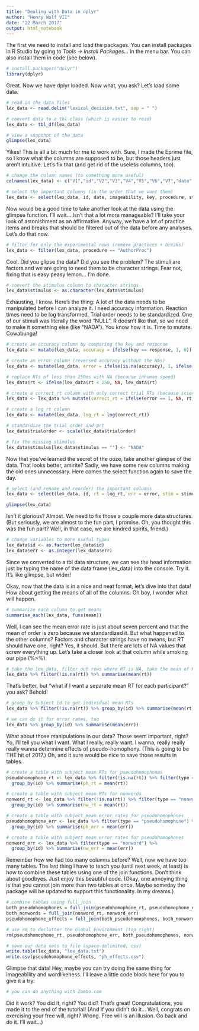 ```yaml
---
title: "Dealing with Data in dplyr"
author: "Henry Wolf VII"
date: "22 March 2017"
output: html_notebook
---
```



The first we need to install and load the packages. You can install packages in R Studio by going to *Tools -> Install Packages...* in the menu bar. You can also install them in code (see below).

```r
# install.packages("dplyr")
library(dplyr)

```

Great. Now we have dplyr loaded. Now what, you ask? Let's load some data.

```r
# read in the data files
lex_data <- read.delim("lexical_decision.txt", sep = " ")

# convert data to a tbl class (which is easier to read)
lex_data <- tbl_df(lex_data)

# view a snapshot of the data
glimpse(lex_data)

```

Yikes! This is all a bit much for me to work with. Sure, I made the Eprime file, so I know what the columns are supposed to be, but those headers just aren't intuitive. Let's fix that (and get rid of the useless columns, too).

```r
# change the column names (to something more useful)
colnames(lex_data) <- c("V1","id","V2","V3","V4","V5","V6","V7","date","V8","V9","V10","V11","imageability","key","V12","V13","trialorder","V15","V16","V17","procedure","V18","V19","stimulus","type","V20","V21","V22","V23","V24","response","rt","V25","V26","V27","V28","V29","V30","V31","V32","V33","wordlikeness","V34")

# select the important columns (in the order that we want them)
lex_data <- select(lex_data, id, date, imageability, key, procedure, stimulus, type, response, rt, wordlikeness, trialorder)

```

Now would be a good time to take another look at the data using the glimpse function. I'll wait... Isn't that a lot more manageable? I'll take your look of astonishment as an affirmative. Anyway, we have a lot of practice items and breaks that should be filtered out of the data before any analyses. Let's do that now.

```r
# filter for only the experimental rows (remove practices + breaks)
lex_data <- filter(lex_data, procedure == "AuthorProc")

```

Cool. Did you glipse the data? Did you see the problem? The stimuli are factors and we are going to need them to be character strings. Fear not, fixing that is easy peasy lemon... I'm done.

```r
# convert the stimulus column to character strings
lex_data$stimulus <- as.character(lex_data$stimulus)

```

Exhausting, I know. Here's the thing: A lot of the data needs to be manipulated before I can analyze it. I need accuracy information. Reaction times need to be log transformed. Trial order needs to be standardized. One of our stimuli was literally the word "NULL". R doesn't like that, so we need to make it something else (like "NADA"). You know how it is. Time to mutate. Cowabunga! 

```r
# create an accuracy column by comparing the key and response
lex_data <- mutate(lex_data, accuracy = ifelse(key == response, 1, 0))

# create an error column (reversed accuracy without the NAs)
lex_data <- mutate(lex_data, error = ifelse(is.na(accuracy), 1, ifelse(accuracy == 0, 1, 0)))

# replace RTs of less than 250ms with NA (because inhuman speed)
lex_data$rt <- ifelse(lex_data$rt < 250, NA, lex_data$rt)

# create a correct_rt column with only correct trial RTs (because science)
lex_data <- lex_data %>% mutate(correct_rt = ifelse(error == 1, NA, rt))

# create a log_rt column
lex_data <- mutate(lex_data, log_rt = log(correct_rt))

# standardize the trial order and prt
lex_data$trialorder <- scale(lex_data$trialorder)

# fix the missing stimulus
lex_data$stimulus[lex_data$stimulus == ""] <- "NADA"

```

Now that you've learned the secret of the ooze, take another glimpse of the data. That looks better, amirite? Sadly, we have some new columns making the old ones unnecessary. Here comes the select function again to save the day.

```r
# select (and rename and reorder) the important columns
lex_data <- select(lex_data, id, rt = log_rt, err = error, stim = stimulus, type, img = imageability, word = wordlikeness, order = trialorder)

glimpse(lex_data)

```

Isn't it glorious? Almost. We need to fix those a couple more data structures. (But seriously, we are almost to the fun part, I promise. Oh, you thought this was the fun part? Well, in that case, we are kindred spirits, friend.)

```r
# change variables to more useful types
lex_data$id <- as.factor(lex_data$id)
lex_data$err <- as.integer(lex_data$err)

```

Since we converted to a tbl data structure, we can see the head information just by typing the name of the data frame (lex_data) into the console. Try it. It's like glimpse, but wider!

Okay, now that the data is in a nice and neat format, let's dive into that data! How about getting the means of all of the columns. Oh boy, I wonder what will happen.

```r
# summarize each column to get means
summarise_each(lex_data, funs(mean))

```

Well, I can see the mean error rate is just about seven percent and that the mean of order is zero because we standardized it. But what happened to the other columns? Factors and character strings have no means, but RT should have one, right? Yes, it should. But there are lots of NA values that screw everything up. Let's take a closer look at that column while smoking our pipe (%>%).

```r
# take the lex_data, filter out rows where RT is NA, take the mean of RT
lex_data %>% filter(!is.na(rt)) %>% summarise(mean(rt))

```

That's better, but "what if I want a separate mean RT for each participant?" you ask? Behold!

```r
# group_by Subject id to get individual mean RTs
lex_data %>% filter(!is.na(rt)) %>% group_by(id) %>% summarise(mean(rt))

# we can do it for error rates, too
lex_data %>% group_by(id) %>% summarise(mean(err))

```

What about those manipulations in our data? Those seem important, right? Yo, I'll tell you what I want. What I really, really want. I wanna, really really really wanna determine effects of pseudo-homophony. (This is going to be THE hit of 2017.) Oh, and it sure would be nice to save those results in tables.

```r
# create a table with subject mean RTs for pseudohomophones
pseudohomophone_rt <- lex_data %>% filter(!is.na(rt)) %>% filter(type == "pseudohomophone") %>%
  group_by(id) %>% summarise(ph_rt = mean(rt))

# create a table with subject mean RTs for nonwords
nonword_rt <- lex_data %>% filter(!is.na(rt)) %>% filter(type == "nonword") %>%
  group_by(id) %>% summarise(nw_rt = mean(rt))

# create a table with subject mean error rates for pseudohomophones
pseudohomophone_err <- lex_data %>% filter(type == "pseudohomophone") %>%
  group_by(id) %>% summarise(ph_err = mean(err))

# create a table with subject mean error rates for pseudohomophones
nonword_err <- lex_data %>% filter(type == "nonword") %>%
  group_by(id) %>% summarise(nw_err = mean(err))

```

Remember how we had too many columns before? Well, now we have too many tables. The last thing I have to teach you (until next week, at least) is how to combine these tables using one of the join functions. Don't think about goodbyes. Just enjoy this beautiful code. (Okay, one annoying thing is that you cannot join more than two tables at once. Maybe someday the package will be updated to support this functionality. In my dreams.)

```r
# combine tables using full_join
both_pseudohomophones = full_join(pseudohomophone_rt, pseudohomophone_err)
both_nonwords = full_join(nonword_rt, nonword_err)
pseudohomophone_effects = full_join(both_pseudohomophones, both_nonwords)

# use rm to declutter the Global Environment (top right)
rm(pseudohomophone_rt, pseudohomophone_err, both_pseudohomophones, nonword_rt, nonword_err, both_nonwords)

# save our data sets to file (space-delimited, csv)
write.table(lex_data, "lex_data.txt")
write.csv(pseudohomophone_effects, "ph_effects.csv")

```

Glimpse that data! Hey, maybe you can try doing the same thing for imageability and wordlikeness. I'll leave a little code block here for you to give it a try:

```r
# you can do anything with Zombo.com

```

Did it work? You did it, right? You did? That's great! Congratulations, you made it to the end of the tutorial! (And if you didn't do it... Well, congrats on exercising your free will, right? Wrong. Free will is an illusion. Go back and do it. I'll wait...)
